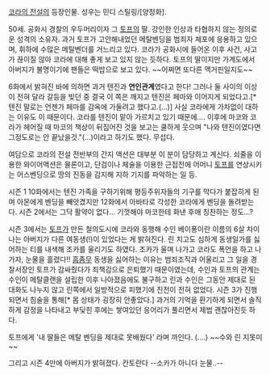 [[코라의 전설]]의 등장인물. 성우는 민디 스틸링/[양정화].

50세. 공화시 경찰의 우두머리이자 그 [[토프]]의 딸. 강인한 인상과 타협하지 않는 정의로운 성격의 소유자. 과거 토프가 고안해내었던 메탈벤딩을 범죄자 체포에 응용하고 있으며, 휘하에 수많은 메탈벤더를 거느리고 있다. 코라가 공화시에 들어온 이후 사건, 사고가 끊이질 않아 코라에 대해 좋게 보고 있지 않는 듯하다. 토프의 딸이지만 가계도에서 아버지가 불명이기에 팬들은 떡밥으로 보고 있다. ~~어쩌면 또다른 맥거핀일지도~~

6화에서 밝혀진 바에 의하면 과거 텐진과 '''연인관계'''였다고 한다! 그러나 둘 사이의 이상이 전혀 달라 갈등을 빚던 중 결국 이 쪽은 깨지고 텐진은 페마와 이어지게 되었다고.[* 텐진 말로는 언젠가 페마를 감옥에 가둘려고 했다고.(…)] 사실 코라에게 가차없이 대하는 이유도 이 때문이다. 코라를 텐진이 맡아 가르치고 있기 때문에…. 이후에 마코와 코라가 헤어질 때 마코의 책상이 뒤집어진 것을 보고는 쿨하게 웃으며 "나와 텐진이였다면 그정도로는 안 끝났을것."(…)이라고 하기도 했다. 무섭다.

여담으로 코라의 전설 전반부의 간지 액션은 대부분 이 분이 담당하고 계신다. 쇠줄을 이용한 와이어액션은 물론이고, 단검이나 체술을 이용한 근접전에 어머니 [[토프]]를 연상시키는 어스벤딩으로 땅의 진동을 감지해 지하 기지를 파악하는 일 등. 

시즌 1 10화에서는 텐진 가족을 구하기위해 평등주위자들의 기구를 막다가 붙잡히게 된며 아몬에게 벤딩을 빼앗겼지만 12화에서 아바타로 각성한 코라에게 벤딩을 돌려받는다. 시즌 2에서는 그닥 활약이 없다... 기껏해야 마코한테 화낸 후애 칭찬하는 정도...?

시즌 3에서는 [[토프]]가 만든 철의도시에 코라와 동행해 수인 베이퐁이란 이름의 6살 차이나는 아버지가 다른 여동생(!)이 있었다는 게 밝혀진다. 린 치고도 심하게 동생일가를 싫어하는 티를 내색해 조카를 울리기도 하였다. 조카가 울며 나가고 코라도 폭언을 하고 나가자, 눈물을 흘렸다!! [[흠좀무]] 동생을 싫어하는 이유는 범죄조직과 어울리고 그 일을 경찰서장인 토프가 감싸줬다가 죄책감으로 은퇴했기 때문이였는데, 수인과 토프의 관계는 수인이 메탈클랜을 설립한 이후 나아졌음에도 불구하고 린과 수인은 그동안 제대로 된 대화도 나누지 않고 린쪽에서 일방적으로 피했기에 진전이 전혀 없었다. 시즌 3가 진행되면서 침술을 통해[* 몸 상태가 굉장히 안좋았다.] 과거의 기억을 환기하게 되면서 솔직하게 감정을 나타내고 부딫힌 후에는 쌓여있던 응어리가 풀리면서 제법 괜찮아진듯 하다.

토프에게 '내 딸들은 메탈 벤딩을 제대로 못배웠다' 라며 까인다. (....) ~~수와 린 지못미~~

그리고 시즌 4만에 아버지가 밝혀졌다. 칸토란다 --소카가 아니다 눈물..--
